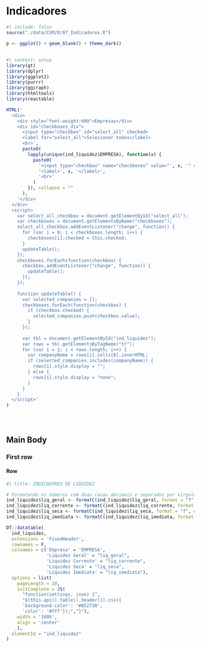 # Indicadores

```r
#| include: false
source("./data/CVM/R/07_Indicadores.R")

p <- ggplot() + geom_blank() + theme_dark()
```

## {.sidebar}


```r
#| context: setup
library(gt)
library(dplyr)
library(ggplot2)
library(purrr)
library(ggiraph)
library(htmltools)
library(reactable)
```


```r
HTML('
  <div>
    <div style="font-weight:600">Empresas</div>
    <div id="checkboxes_div">
      <input type="checkbox" id="select_all" checked>
      <label for="select_all">Selecionar todos</label>
      <br>', 
      paste0(
        lapply(unique(ind_liquidez$EMPRESA), function(x) {
          paste0(
            '<input type="checkbox" name="checkboxes" value="', x, '" checked>',
            '<label>', x, '</label>',
            '<br>'
          )
        }), collapse = ""
      ),
    '</div>
  </div>
  <script>
    var select_all_checkbox = document.getElementById("select_all");
    var checkboxes = document.getElementsByName("checkboxes");
    select_all_checkbox.addEventListener("change", function() {
      for (var i = 0; i < checkboxes.length; i++) {
        checkboxes[i].checked = this.checked;
      }
      updateTable();
    });
    checkboxes.forEach(function(checkbox) {
      checkbox.addEventListener("change", function() {
        updateTable();
      });
    });
    
    function updateTable() {
      var selected_companies = [];
      checkboxes.forEach(function(checkbox) {
        if (checkbox.checked) {
          selected_companies.push(checkbox.value);
        }
      });
      
      var tbl = document.getElementById("ind_liquidez");
      var rows = tbl.getElementsByTagName("tr");
      for (var i = 1; i < rows.length; i++) {
        var companyName = rows[i].cells[0].innerHTML;
        if (selected_companies.includes(companyName)) {
          rows[i].style.display = "";
        } else {
          rows[i].style.display = "none";
        }
      }
    }
  </script>'
)





```

## Main Body

### First row {height="70%"}

#### Row {.tabset}



```r
#| title: INDICADORES DE LIQUIDEZ

# Formatando os números com duas casas decimais e separados por vírgula
ind_liquidez$liq_geral <- formatC(ind_liquidez$liq_geral, format = "f", digits = 2, decimal.mark = ",", big.mark = ".", width = NULL)
ind_liquidez$liq_corrente <- formatC(ind_liquidez$liq_corrente, format = "f", digits = 2, decimal.mark = ",", big.mark = ".", width = NULL)
ind_liquidez$liq_seca <- formatC(ind_liquidez$liq_seca, format = "f", digits = 2, decimal.mark = ",", big.mark = ".", width = NULL)
ind_liquidez$liq_imediata <- formatC(ind_liquidez$liq_imediata, format = "f", digits = 2, decimal.mark = ",", big.mark = ".", width = NULL)

DT::datatable(
  ind_liquidez, 
  extensions = 'FixedHeader',
  rownames = F,
  colnames = c('Empresa' = 'EMPRESA',
               'Liquidez Geral' = "liq_geral", 
               'Liquidez Corrente' = "liq_corrente",
               'Liquidez Seca' = "liq_seca",
               'Liquidez Imediata' = "liq_imediata"),
  options = list(
    pageLength = 10,
    initComplete = JS(
      "function(settings, json) {",
      "$(this.api().table().header()).css({
      'background-color': '#B52730', 
      'color': '#fff'});","}"),
    width = '100%',
    align = 'center'
    ),
  elementId = "ind_liquidez"
)



```

